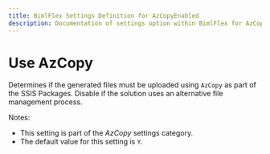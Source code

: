 ```yaml
---
title: BimlFlex Settings Definition for AzCopyEnabled
description: Documentation of settings option within BimlFlex for AzCopyEnabled
---
```

<head>
  <meta name="varigenceProduct" content="BimlFlex"></meta>
  <meta name="varigenceArticleType" content="Reference"></meta>
</head>

# Use AzCopy

Determines if the generated files must be uploaded using `AzCopy` as part of the SSIS Packages. Disable if the solution uses an alternative file management process.

Notes:

* This setting is part of the *AzCopy* settings category.
* The default value for this setting is `Y`.
